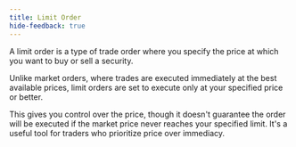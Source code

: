 ```yaml
---
title: Limit Order
hide-feedback: true
---
```

A limit order is a type of trade order where you specify the price at which you want to buy or sell a security.

Unlike market orders, where trades are executed immediately at the best available prices, limit orders are set to execute only at your specified price or better.

This gives you control over the price, though it doesn't guarantee the order will be executed if the market price never reaches your specified limit. It's a useful tool for traders who prioritize price over immediacy.
